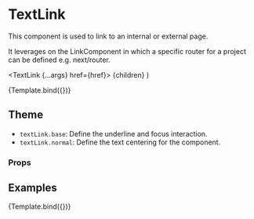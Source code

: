 
<Meta title="Components/Link/TextLink" component={TextLink} />

# TextLink

This component is used to link to an internal or external page.

It leverages on the LinkComponent in which a specific router for a project can be defined e.g. next/router.

  <TextLink {...args} href={href}>
    {children}
  </TextLink>
)

<Canvas>
  <Story
    name="Default"
    args={{
      children: 'Internal link',
      href: '/?path=/docs/components-link-textlink--default-story',
    }}
  >
    {Template.bind({})}
  </Story>
</Canvas>

## Theme

- `textLink.base`: Define the underline and focus interaction.
- `textLink.normal`: Define the text centering for the component.

### Props

<ArgsTable story="Default" />

## Examples

<Canvas>
  <Story
    name="External Link"
    args={{
      children: 'External link',
      href: '/?path=/docs/components-link-textlink--default-story',
      internal: false,
    }}
  >
    {Template.bind({})}
  </Story>
</Canvas>
